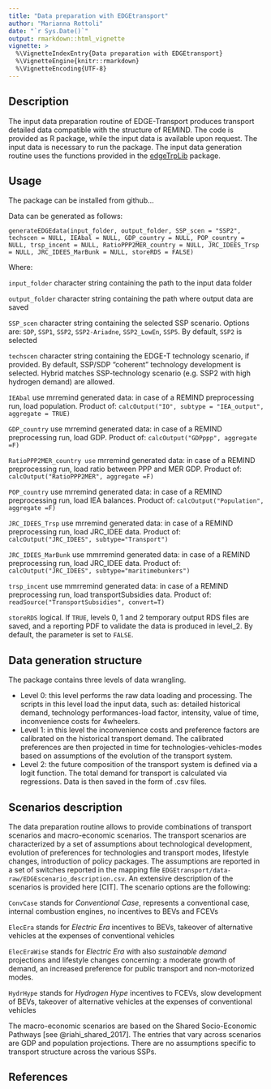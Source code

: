 ```yaml
---
title: "Data preparation with EDGEtransport"
author: "Marianna Rottoli"
date: "`r Sys.Date()`"
output: rmarkdown::html_vignette
vignette: >
  %\VignetteIndexEntry{Data preparation with EDGEtransport}
  %\VignetteEngine{knitr::rmarkdown}
  %\VignetteEncoding{UTF-8}
---
```


## Description

The input data preparation routine of EDGE-Transport produces transport detailed data compatible with the structure of REMIND. The code is provided as R package, while the input data is available upon request. The input data is necessary to run the package. The input data generation routine uses the functions provided in the [edgeTrpLib](https://github.com/pik-piam/edgeTrpLib) package.

## Usage

The package can be installed from github...

Data can be generated as follows:

`
generateEDGEdata(input_folder, output_folder, SSP_scen = "SSP2", techscen = NULL, IEAbal = NULL, GDP_country = NULL, POP_country = NULL, trsp_incent = NULL, RatioPPP2MER_country = NULL, JRC_IDEES_Trsp = NULL, JRC_IDEES_MarBunk = NULL, storeRDS = FALSE)
`

Where:

`input_folder` character string containing the path to the input data folder

`output_folder` character string containing the path where output data are saved

`SSP_scen` character string containing the selected SSP scenario. Options are: `SDP`, `SSP1`, `SSP2`, `SSP2-Ariadne`, `SSP2_LowEn`, `SSP5`. By default, `SSP2` is selected

`techscen` character string containing the EDGE-T technology scenario, if provided. By default, SSP/SDP "coherent" technology development is selected. Hybrid matches SSP-technology scenario (e.g. SSP2 with high hydrogen demand) are allowed.

`IEAbal` use mrremind generated data: in case of a REMIND preprocessing run, load population.  Product of: `calcOutput("IO", subtype = "IEA_output", aggregate = TRUE)`

`GDP_country` use mrremind generated data: in case of a REMIND preprocessing run, load GDP.  Product of: `calcOutput("GDPppp", aggregate =F)`

`RatioPPP2MER_country use` mrremind generated data: in case of a REMIND preprocessing run, load ratio between PPP and MER GDP.  Product of: `calcOutput("RatioPPP2MER", aggregate =F)`

`POP_country` use mrremind generated data: in case of a REMIND preprocessing run, load IEA balances. Product of: `calcOutput("Population", aggregate =F)`

`JRC_IDEES_Trsp` use mrremind generated data: in case of a REMIND preprocessing run, load JRC_IDEE data. Product of: `calcOutput("JRC_IDEES", subtype="Transport")`

`JRC_IDEES_MarBunk` use mmrremind generated data: in case of a REMIND preprocessing run, load JRC_IDEE data. Product of: `calcOutput("JRC_IDEES", subtype="maritimebunkers")`

`trsp_incent` use mmrremind generated data: in case of a REMIND preprocessing run, load transportSubsidies data. Product of: `readSource("TransportSubsidies", convert=T)`

`storeRDS` logical. If `TRUE`, levels 0, 1 and 2 temporary output RDS files are saved, and a reporting PDF to validate the data is produced in level_2. By default, the parameter is set to `FALSE`.


## Data generation structure

The package contains three levels of data wrangling.

* Level 0: this level performs the raw data loading and processing. The scripts in this level load the input data, such as: detailed historical demand, technology performances-load factor, intensity, value of time, inconvenience costs for 4wheelers.
* Level 1: in this level the inconvenience costs and preference factors are calibrated on the historical transport demand. The calibrated preferences are then projected in time for technologies-vehicles-modes based on assumptions of the evolution of the transport system.
* Level 2: the future composition of the transport system is defined via a logit function. The total demand for transport is calculated via regressions. Data is then saved in the form of .csv files.

## Scenarios description

The data preparation routine allows to provide combinations of transport scenarios and macro-economic scenarios. The transport scenarios are characterized by a set of assumptions about technological development, evolution of preferences for technologies and transport modes, lifestyle changes, introduction of policy packages. The assumptions are reported in a set of switches reported in the mapping file `EDGEtransport/data-raw/EDGEscenario_description.csv`. An extensive description of the scenarios is provided here [CIT]. The scenario options are the following:

`ConvCase` stands for *Conventional Case*, represents a conventional case, internal combustion engines, no incentives to BEVs and FCEVs

`ElecEra` stands for *Electric Era* incentives to BEVs, takeover of alternative vehicles at the expenses of conventional vehicles

`ElecEraWise` stands for *Electric Era* with also *sustainable demand* projections and lifestyle changes concerning: a moderate growth of demand, an increased preference for public transport and non-motorized modes.

`HydrHype` stands for *Hydrogen Hype* incentives to FCEVs, slow development of BEVs, takeover of alternative vehicles at the expenses of conventional vehicles

The macro-economic scenarios are based on the Shared Socio-Economic Pathways [see @riahi_shared_2017]. The entries that vary across scenarios are GDP and population projections. There are no assumptions specific to transport structure across the various SSPs.

## References
